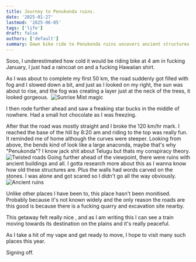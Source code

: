 ```yaml
---
title: Journey to Penukonda ruins.
date: '2025-01-27'
lastmod: '2025-06-05'
tags: ['life']
draft: false
authors: ['default']
summary: Dawn bike ride to Penukonda ruins uncovers ancient structures and misty sunrise magic.
---
```


Sooo, I underestimated how cold it would be riding bike at 4 am in fucking January, I just had a raincoat on and a fucking Hawaiian shirt.

As I was about to complete my first 50 km, the road suddenly got filled with fog and I slowed down a bit, and just as I looked on my right, the sun was about to rise, and the fog was creating a layer just at the neck of the trees, it looked gorgeous. 
![Sunrise Mist magic](https://dev-to-uploads.s3.amazonaws.com/uploads/articles/wj3iwzab4esvm2zdllsm.jpg)

I then rode further ahead and saw a freaking star bucks in the middle of nowhere. Had a small hot chocolate as I was freezing.

After that the road was mostly straight and I broke the 120 km/hr mark. I reached the base of the hill by 8:20 am and riding to the top was really fun. It reminded me of home although the curves were steeper. Looking from above, the bends kind of look like a large anaconda, maybe that's why "Penukonda"? I know jack shit about Telugu but thats my conspiracy theory.
![Twisted roads](https://dev-to-uploads.s3.amazonaws.com/uploads/articles/4qe35d3hy80b9bqj8ju1.jpg)
Going further ahead of the viewpoint, there were ruins with ancient buildings and all. I gotta research more about this as I wanna know how old these structures are. Plus the walls had words carved on the stones. I was alone and got scared so I didn't go all the way obviously.
![Ancient ruins](https://dev-to-uploads.s3.amazonaws.com/uploads/articles/wq4737ehhp60ho58atyn.jpg)

Unlike other places I have been to, this place hasn't been monitised. Probably because it's not known widely and the only reason the roads are this good is because there is a fucking quarry and excavation site nearby.

This getaway felt really nice , and as I am writing this I can see a train moving towards its destination on the plains and it's really peaceful. 

As I take a hit of my vape and get ready to move, I hope to visit many such places this year. 

Signing off.
